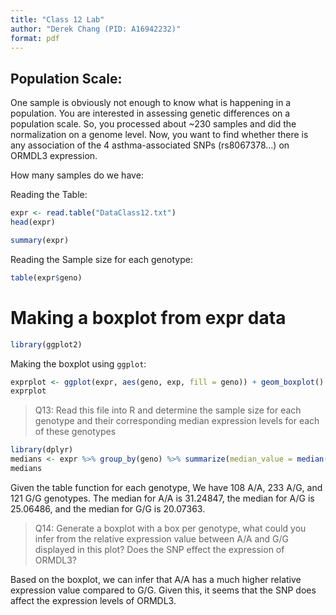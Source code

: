 ```yaml
---
title: "Class 12 Lab"
author: "Derek Chang (PID: A16942232)"
format: pdf
---
```


## Population Scale:
One sample is obviously not enough to know what is happening in a population. You are
interested in assessing genetic differences on a population scale. So, you processed about
~230 samples and did the normalization on a genome level. Now, you want to find whether
there is any association of the 4 asthma-associated SNPs (rs8067378…) on ORMDL3
expression.

How many samples do we have: 

Reading the Table: 
```r
expr <- read.table("DataClass12.txt")
head(expr)

```

```r
summary(expr)
```

Reading the Sample size for each genotype:

```r
table(expr$geno)
```


# Making a boxplot from expr data
```r
library(ggplot2)
```

Making the boxplot using `ggplot`:

```r
exprplot <- ggplot(expr, aes(geno, exp, fill = geno)) + geom_boxplot()
exprplot
```


>Q13: Read this file into R and determine the sample size for each genotype and their
corresponding median expression levels for each of these genotypes

```r
library(dplyr)
medians <- expr %>% group_by(geno) %>% summarize(median_value = median(exp))
medians
```


Given the table function for each genotype, We have 108 A/A,  233 A/G, and 121 G/G genotypes. The median for A/A is 31.24847, the median for A/G is 25.06486, and the median for G/G is 20.07363.



>Q14: Generate a boxplot with a box per genotype, what could you infer from the relative expression value between A/A and G/G displayed in this plot? Does the SNP effect the expression of ORMDL3?

Based on the boxplot, we can infer that A/A has a much higher relative expression value compared to G/G. Given this, it seems that the SNP does affect the expression levels of ORMDL3.






